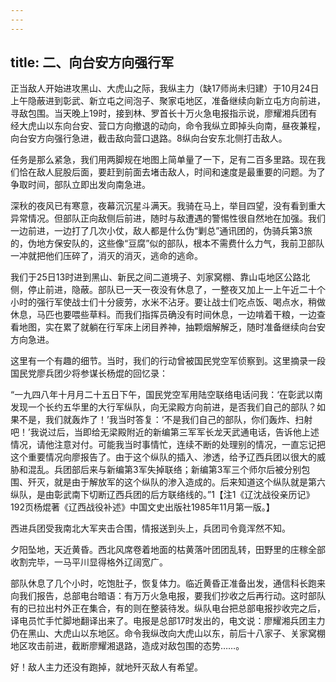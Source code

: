 ```yaml
---
---
---
```

title: 二、向台安方向强行军
---




正当敌人开始进攻黑山、大虎山之际，我纵主力（缺17师尚未归建）于10月24日上午隐蔽进到彰武、新立屯之间泡子、聚家屯地区，准备继续向新立屯方向前进，寻敌包围。当天晚上19时，接到林、罗首长十万火急电报指示说，廖耀湘兵团有经大虎山以东向台安、营口方向撤退的动向，命令我纵立即掉头向南，昼夜兼程，向台安方向强行急进，截击敌向营口退路。8纵向台安东北侧打击敌人。

任务是那么紧急，我们用两脚规在地图上简单量了一下，足有二百多里路。现在我们恰在敌人屁股后面，要赶到前面去堵击敌人，时间和速度是最重要的问题。为了争取时间，部队立即出发向南急进。

深秋的夜风已有寒意，夜幕沉沉星斗满天。我骑在马上，举目四望，没有看到重大异常情况。但部队正向敌侧后前进，随时与敌遭遇的警惕性很自然地在加强。我们一边前进，一边打了几次小仗，敌人都是什么伪“剿总”通讯团的，伪骑兵第3旅的，伪地方保安队的，这些像“豆腐”似的部队，根本不需费什么力气，我前卫部队一冲就把他们压碎了，消灭的消灭，逃命的逃命。

我们于25日13时进到黑山、新民之间二道境子、刘家窝棚、靠山屯地区公路北侧，停止前进，隐蔽。部队已一天一夜没有休息了，一整夜又加上一上午近二十个小时的强行军使战士们十分疲劳，水米不沾牙。要让战士们吃点饭、喝点水，稍做休息，马匹也要喂些草料。而我们指挥员确没有时间休息，一边啃着干粮，一边查看地图，实在累了就躺在行军床上闭目养神，抽颗烟解解乏，随时准备继续向台安方向急进。

这里有一个有趣的细节。当时，我们的行动曾被国民党空军侦察到。这里摘录一段国民党廖兵团少将参谋长杨焜的回忆录：

“一九四八年十月月二十五日下午，国民党空军用陆空联络电话问我：‘在彰武以南发现一个长约五华里的大行军纵队，向无梁殿方向前进，是否我们自己的部队？如果不是，我们就轰炸了！’我当时答复：‘不是我们自己的部队，你们轰炸、扫射吧！’我说过后，当即给无梁殿附近的新编第三军军长龙天武通电话，告诉他上述情况，请他注意对付。可能我当时事情忙，连续不断的处理别的情况，一直忘记把这个重要情况向廖报告了。由于这个纵队的插入、渗透，给予辽西兵团以很大的威胁和混乱。兵团部后来与新编第3军失掉联络；新编第3军三个师尔后被分别包围、歼灭，就是由于解放军的这个纵队的渗入造成的。后来知道这个纵队就是第六纵队，是由彰武南下切断辽西兵团的后方联络线的。”1【注1《辽沈战役亲历记》192页杨焜著《辽西战役补述》中国文史出版社1985年11月第一版。】

西进兵团受我南北大军夹击合围，情报送到头上，兵团司令竟浑然不知。

夕阳坠地，天近黄昏。西北风席卷着地面的枯黄落叶团团乱转，田野里的庄稼全部收割完毕，一马平川显得格外辽阔宽广。

部队休息了几个小时，吃饱肚子，恢复体力。临近黄昏正准备出发，通信科长跑来向我们报告，总部电台暗语：有万万火急电报，要我们抄收之后再行动。这时部队有的已拉出村外正在集合，有的则在整装待发。纵队电台把总部电报抄收完之后，译电员忙手忙脚地翻译出来了。电报是总部17时发出的，电文说：廖耀湘兵团主力仍在黑山、大虎山以东地区。命令我纵改向大虎山以东，前后十八家子、关家窝棚地区攻击前进，截断廖耀湘退路，造成对敌包围的态势……。

好！敌人主力还没有跑掉，就地歼灭敌人有希望。